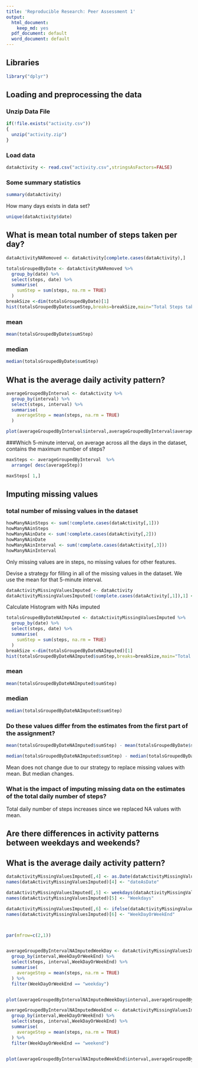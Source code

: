 ```yaml
---
title: 'Reproducible Research: Peer Assessment 1'
output:
  html_document:
    keep_md: yes
  pdf_document: default
  word_document: default
---
```


## Libraries 
```r
library("dplyr")
```




## Loading and preprocessing the data
### Unzip Data File
```r
if(!file.exists("activity.csv"))
{
  unzip("activity.zip")
}
```
### Load data
```r
dataActivity <- read.csv("activity.csv",stringsAsFactors=FALSE)
```


### Some summary statistics
```r
summary(dataActivity)
```

How many days exists in data set?

```r
unique(dataActivity$date)
```




## What is mean total number of steps taken per day?


```r
dataActivityNARemoved <- dataActivity[complete.cases(dataActivity),]

totalsGroupedByDate <- dataActivityNARemoved %>%
  group_by(date) %>%
  select(steps, date) %>%
  summarise(
    sumStep = sum(steps, na.rm = TRUE)
  ) 
breakSize <-dim(totalsGroupedByDate)[1]
hist(totalsGroupedByDate$sumStep,breaks=breakSize,main="Total Steps taken each day",ylab="totalSteps",xlab="date")
```

### mean 
```r
mean(totalsGroupedByDate$sumStep)
```

### median 

```r
median(totalsGroupedByDate$sumStep)
```



## What is the average daily activity pattern?
```r
averageGroupedByInterval <- dataActivity %>%
  group_by(interval) %>%
  select(steps, interval) %>%
  summarise(
    averageStep = mean(steps, na.rm = TRUE)
  ) 

plot(averageGroupedByInterval$interval,averageGroupedByInterval$averageStep,type="l",xlab="intervals",ylab="average steps for every day",main="average number of steps taken each 5 minute interval")

```

###Which 5-minute interval, on average across all the days in the dataset, contains the maximum number of steps?
```r
maxSteps <- averageGroupedByInterval  %>%
  arrange( desc(averageStep)) 

maxSteps[ 1,]
```

## Imputing missing values

### total number of missing values in the dataset 

```r
howManyNAinSteps <- sum(!complete.cases(dataActivity[,1]))
howManyNAinSteps
howManyNAinDate <- sum(!complete.cases(dataActivity[,2]))
howManyNAinDate
howManyNAinInterval <- sum(!complete.cases(dataActivity[,3]))
howManyNAinInterval
```

Only missing values are in steps, no missing values for other features.

Devise a strategy for filling in all of the missing values in the dataset.
We use the mean for that 5-minute interval.

```r
dataActivityMissingValuesImputed <- dataActivity
dataActivityMissingValuesImputed[!complete.cases(dataActivity[,1]),1] <- averageGroupedByInterval[averageGroupedByInterval[,1] == dataActivity[!complete.cases(dataActivity[,1]),3],2]$averageStep

```

Calculate Histogram with NAs imputed

```r

totalsGroupedByDateNAImputed <- dataActivityMissingValuesImputed %>%
  group_by(date) %>%
  select(steps, date) %>%
  summarise(
    sumStep = sum(steps, na.rm = TRUE)
  ) 
breakSize <-dim(totalsGroupedByDateNAImputed)[1]
hist(totalsGroupedByDateNAImputed$sumStep,breaks=breakSize,main="Total Steps taken each day",ylab="totalSteps",xlab="date")

```

### mean 
```r
mean(totalsGroupedByDateNAImputed$sumStep)
```

### median 

```r
median(totalsGroupedByDateNAImputed$sumStep)
```

### Do these values differ from the estimates from the first part of the assignment? 

```r
mean(totalsGroupedByDateNAImputed$sumStep) - mean(totalsGroupedByDate$sumStep)

median(totalsGroupedByDateNAImputed$sumStep) - median(totalsGroupedByDate$sumStep)

```
Mean does not change due to our strategy to replace missing values with mean.
But median changes.

### What is the impact of imputing missing data on the estimates of the total daily number of steps?

Total daily number of steps increases since we replaced NA values with mean.






## Are there differences in activity patterns between weekdays and weekends?

## What is the average daily activity pattern?
```r
dataActivityMissingValuesImputed[,4] <- as.Date(dataActivityMissingValuesImputed$date, format = "%Y-%m-%d")
names(dataActivityMissingValuesImputed)[4] <- "dateAsDate"

dataActivityMissingValuesImputed[,5] <- weekdays(dataActivityMissingValuesImputed$dateAsDate)
names(dataActivityMissingValuesImputed)[5] <- "Weekdays"

dataActivityMissingValuesImputed[,6] <- ifelse(dataActivityMissingValuesImputed$Weekdays %in% c("Saturday","Sunday"),"weekend","weekday")
names(dataActivityMissingValuesImputed)[6] <- "WeekDayOrWeekEnd"



par(mfrow=c(2,1)) 


averageGroupedByIntervalNAImputedWeekDay <- dataActivityMissingValuesImputed %>%
  group_by(interval,WeekDayOrWeekEnd) %>%
  select(steps, interval,WeekDayOrWeekEnd) %>%
  summarise(
    averageStep = mean(steps, na.rm = TRUE)
  ) %>%
  filter(WeekDayOrWeekEnd == "weekday")


plot(averageGroupedByIntervalNAImputedWeekDay$interval,averageGroupedByIntervalNAImputedWeekDay$averageStep,type="l",xlab="intervals",ylab="average steps for every day",main="Weekday ")

averageGroupedByIntervalNAImputedWeekEnd <- dataActivityMissingValuesImputed %>%
  group_by(interval,WeekDayOrWeekEnd) %>%
  select(steps, interval,WeekDayOrWeekEnd) %>%
  summarise(
    averageStep = mean(steps, na.rm = TRUE)
  ) %>%
  filter(WeekDayOrWeekEnd == "weekend")


plot(averageGroupedByIntervalNAImputedWeekEnd$interval,averageGroupedByIntervalNAImputedWeekEnd$averageStep,type="l",xlab="intervals",ylab="average steps for every day",main="Weekend ")

```
